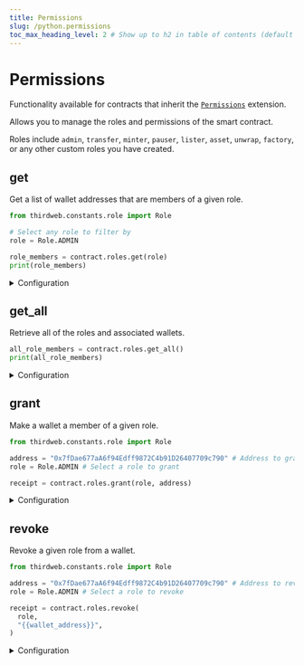 ```yaml
---
title: Permissions
slug: /python.permissions
toc_max_heading_level: 2 # Show up to h2 in table of contents (default is up to h3)
---
```


# Permissions

Functionality available for contracts that inherit the [`Permissions`](/solidity/extensions/permissions) extension.

Allows you to manage the roles and permissions of the smart contract.

Roles include
`admin`, `transfer`, `minter`, `pauser`, `lister`, `asset`, `unwrap`, `factory`,
or any other custom roles you have created.

## get

Get a list of wallet addresses that are members of a given role.

```python
from thirdweb.constants.role import Role

# Select any role to filter by
role = Role.ADMIN

role_members = contract.roles.get(role)
print(role_members)
```

<details>
    <summary>Configuration</summary>
    <div>

#### role

The name of the role.

Must be a `Role`.

```python
role_members = contract.roles.get(
  # highlight-next-line
  role,
)
```

### Return Value

A list of `string`s representing the wallet addresses associated with the given role.

```python
List[str]
```

</div>
</details>

## get_all

Retrieve all of the roles and associated wallets.

```python
all_role_members = contract.roles.get_all()
print(all_role_members)
```

<details>
    <summary>Configuration</summary>
    <div>

### Return Value

A dictionary containing role names as keys and an array of wallet addresses as the value.

```python
Dict[Role, List[str]]
```

</div>
</details>

## grant

Make a wallet a member of a given role.

```python
from thirdweb.constants.role import Role

address = "0x7fDae677aA6f94Edff9872C4b91D26407709c790" # Address to grant a role
role = Role.ADMIN # Select a role to grant

receipt = contract.roles.grant(role, address)
```

<details>
    <summary>Configuration</summary>
    <div>

#### role

The name of the role to grant.

Must be a `Role`.

```python
receipt = contract.roles.grant(
  # highlight-next-line
  role,
  "{{wallet_address}}",
)
```

#### wallet

The wallet address to assign the role to.

Must be a `string`.

```python
receipt = contract.roles.grant(
  # highlight-next-line
  role,
  "{{wallet_address}}",
)
```

</div>
</details>

## revoke

Revoke a given role from a wallet.

```python
from thirdweb.constants.role import Role

address = "0x7fDae677aA6f94Edff9872C4b91D26407709c790" # Address to revoke role
role = Role.ADMIN # Select a role to revoke

receipt = contract.roles.revoke(
  role,
  "{{wallet_address}}",
)
```

<details>
    <summary>Configuration</summary>
    <div>

#### role

The name of the role to revoke.

Must be a `Role`.

```python
receipt = contract.roles.revoke(
  # highlight-next-line
  role,
  "{{wallet_address}}",
)
```

#### wallet

The wallet address to remove the role from.

Must be a `string`.

```python
receipt = contract.roles.revoke(
  # highlight-next-line
  role,
  "{{wallet_address}}",
)
```

</div>
</details>

